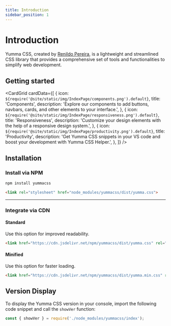 ```yaml
---
title: Introduction
sidebar_position: 1
---
```



# Introduction

Yumma CSS, created by [Renildo Pereira](https://rrenildopereiraa.github.io/renildo/), is a lightweight and streamlined CSS library that provides a comprehensive set of tools and functionalities to simplify web development.

## Getting started

<CardGrid
  cardData={[
    {
      icon: `${require('@site/static/img/IndexPage/components.png').default}`,
      title: 'Components',
      description: 'Explore our components to add buttons, navbars, cards, and other elements to your interface.',
    },
    {
      icon: `${require('@site/static/img/IndexPage/responsiveness.png').default}`,
      title: 'Responsiveness',
      description: 'Customize your design elements with the help of a responsive design system.',
    },
    {
      icon: `${require('@site/static/img/IndexPage/productivity.png').default}`,
      title: 'Productivity',
      description: 'Get Yumma CSS snippets in your VS code and boost your development with Yumma CSS Helper.',
    },
  ]}
/>

## Installation

### Install via NPM

```bash
npm install yummacss
```

```html
<link rel="stylesheet" href="node_modules/yummacss/dist/yumma.css">
```

---

### Integrate via CDN

#### Standard

Use this option for improved readability.

```html
<link href="https://cdn.jsdelivr.net/npm/yummacss/dist/yumma.css" rel="stylesheet" crossorigin="anonymous">
```

#### Minified

Use this option for faster loading.

```html
<link href="https://cdn.jsdelivr.net/npm/yummacss/dist/yumma.min.css" rel="stylesheet" crossorigin="anonymous">
```

## Version Display
To display the Yumma CSS version in your console, import the following code snippet and call the `showVer` function:

```js
const { showVer } = require('./node_modules/yummacss/index');
```